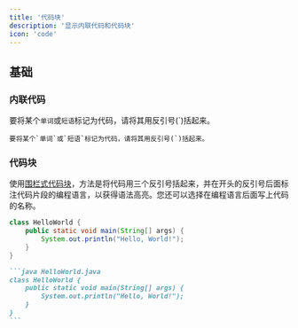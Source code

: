 ```yaml
---
title: '代码块'
description: '显示内联代码和代码块'
icon: 'code'
---
```


## 基础

### 内联代码

要将某个`单词`或`短语`标记为代码，请将其用反引号(`)括起来。

```
要将某个`单词`或`短语`标记为代码，请将其用反引号(`)括起来。
```

### 代码块

使用[围栏式代码块](https://www.markdownguide.org/extended-syntax/#fenced-code-blocks)，方法是将代码用三个反引号括起来，并在开头的反引号后面标注代码片段的编程语言，以获得语法高亮。您还可以选择在编程语言后面写上代码的名称。

```java HelloWorld.java
class HelloWorld {
    public static void main(String[] args) {
        System.out.println("Hello, World!");
    }
}
```

````md
```java HelloWorld.java
class HelloWorld {
    public static void main(String[] args) {
        System.out.println("Hello, World!");
    }
}
```
````